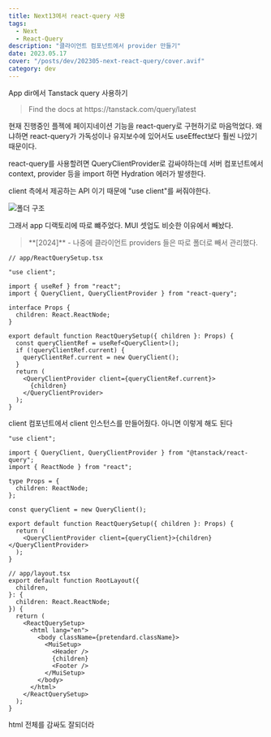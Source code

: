 ```yaml
---
title: Next13에서 react-query 사용
tags:
  - Next
  - React-Query
description: "클라이언트 컴포넌트에서 provider 만들기"
date: 2023.05.17
cover: "/posts/dev/202305-next-react-query/cover.avif"
category: dev
---
```


<Heading type="h2">App dir에서 Tanstack query 사용하기</Heading>

<Blockquote type="info">
  Find the docs at https://tanstack.com/query/latest
</Blockquote>

현재 진행중인 플젝에 페이지네이션 기능을 react-query로 구현하기로 마음먹었다. 왜냐하면 react-query가 가독성이나 유지보수에 있어서도 useEffect보다 훨씬 나았기 때문이다.

react-query를 사용할려면 QueryClientProvider로 감싸야하는데 서버 컴포넌트에서 context, provider 등을 import 하면 Hydration 에러가 발생한다.

client 측에서 제공하는 API 이기 때문에 "use client"를 써줘야한다.

![폴더 구조](/posts/dev/202305-next-react-query/1.png)

그래서 app 디랙토리에 따로 뺴주었다. MUI 셋업도 비슷한 이유에서 빼놨다.

<Blockquote type="warn">
  **[2024]** - 나중에 클라이언트 providers 들은 따로 폴더로 빼서 관리했다.
</Blockquote>

```tsx
// app/ReactQuerySetup.tsx

"use client";

import { useRef } from "react";
import { QueryClient, QueryClientProvider } from "react-query";

interface Props {
  children: React.ReactNode;
}

export default function ReactQuerySetup({ children }: Props) {
  const queryClientRef = useRef<QueryClient>();
  if (!queryClientRef.current) {
    queryClientRef.current = new QueryClient();
  }
  return (
    <QueryClientProvider client={queryClientRef.current}>
      {children}
    </QueryClientProvider>
  );
}
```

client 컴포넌트에서 client 인스턴스를 만들어줬다.
아니면 이렇게 해도 된다

```tsx
"use client";

import { QueryClient, QueryClientProvider } from "@tanstack/react-query";
import { ReactNode } from "react";

type Props = {
  children: ReactNode;
};

const queryClient = new QueryClient();

export default function ReactQuerySetup({ children }: Props) {
  return (
    <QueryClientProvider client={queryClient}>{children}</QueryClientProvider>
  );
}
```

```tsx
// app/layout.tsx
export default function RootLayout({
  children,
}: {
  children: React.ReactNode;
}) {
  return (
    <ReactQuerySetup>
      <html lang="en">
        <body className={pretendard.className}>
          <MuiSetup>
            <Header />
            {children}
            <Footer />
          </MuiSetup>
        </body>
      </html>
    </ReactQuerySetup>
  );
}
```

html 전체를 감싸도 잘되더라

